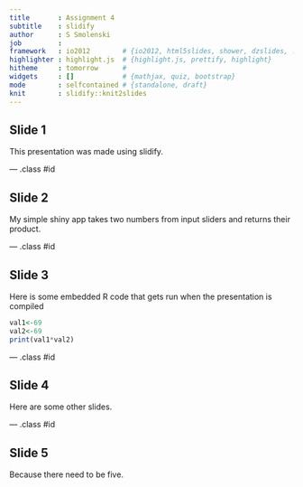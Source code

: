 ```yaml
---
title       : Assignment 4
subtitle    : slidify
author      : S Smolenski
job         : 
framework   : io2012        # {io2012, html5slides, shower, dzslides, ...}
highlighter : highlight.js  # {highlight.js, prettify, highlight}
hitheme     : tomorrow      # 
widgets     : []            # {mathjax, quiz, bootstrap}
mode        : selfcontained # {standalone, draft}
knit        : slidify::knit2slides
---
```


## Slide 1

This presentation was made using slidify.


--- .class #id

## Slide 2

My simple shiny app takes two numbers from input sliders and returns their product.


--- .class #id

## Slide 3

Here is some embedded R code that gets run when the presentation is compiled

```r
val1<-69
val2<-69
print(val1*val2)
```


--- .class #id

## Slide 4

Here are some other slides.


--- .class #id

## Slide 5

Because there need to be five.





